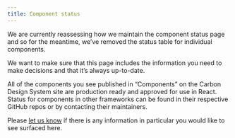 ```yaml
---
title: Component status
---
```


We are currently reassessing how we maintain the component status page and so for the meantime, we’ve removed the status table for individual components.

We want to make sure that this page includes the information you need to make decisions and that it’s always up-to-date.

All of the components you see published in “Components” on the Carbon Design System site are production ready and approved for use in React. Status for components in other frameworks can be found in their respective GitHub repos or by contacting their maintainers. 

Please [let us know](https://github.com/carbon-design-system/carbon-website/issues/961) if there is any information in particular you would like to see surfaced here.
